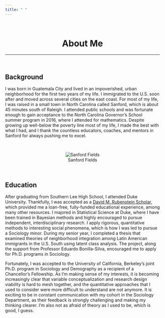 ```yaml
---
title: " "
---
```


<br>

<center>
# About Me
</center>

***

<br>

## Background

I was born in Guatemala City and lived in an impoverished, urban neighborhood for the first two years of my life. I immigrated to the U.S. soon after and moved across several cities on the east coast. For most of my life, I was raised in a small town in North Carolina called Sanford, which is about 45 minutes south of Raleigh. I attended public schools and was fortunate enough to gain acceptance to the North Carolina Governor's School summer program in 2016, where I attended for mathematics. Despite growing up well-below the poverty line most of my life, I made the best with what I had, and I thank the countless educators, coaches, and mentors in Sanford for always pushing me to excel.

<br>
 
<center>
![Sanford Fields](aboutme1.jpg)
</center>
 
<br>

## Education

After graduating from Southern Lee High School, I attended Duke University. Thankfully, I was accepted as a [David M. Rubenstein Scholar](https://rubensteinscholars.duke.edu/), which provided me a loan-free, fully-funded educational experience, among many other resources. I majored in Statistical Science at Duke, where I have been trained in Bayesian methods and highly encouraged to pursue independent, interdisciplinary research. I apply rigorous, quantitative methods to interesting social phenomena, which is how I was led to pursue a Sociology minor. During my senior year, I completed a thesis that examined theories of neighborhood integration among Latin American immigrants in the U.S. South using latent class analysis. The project, along the support from Professor Eduardo Bonilla-Silva, encouraged me to apply for Ph.D. programs in Sociology.

Fortunately, I was accepted to the University of California, Berkeley's joint Ph.D. program in Sociology and Demography as a recipient of a Chancellor's Fellowship. As I'm making sense of my interests, it is becoming increasingly clear that variable conceptualization and research design viability is hard to mesh together, and the quantitative approaches that I used to consider were more difficult to understand are not anymore. It is exciting to be in constant communication with my cohort in the Sociology Department, as their feedback is strongly challenging and making my thinking clearer. I'm also not as afraid of theory as I used to be, which is good, I guess.

<br>